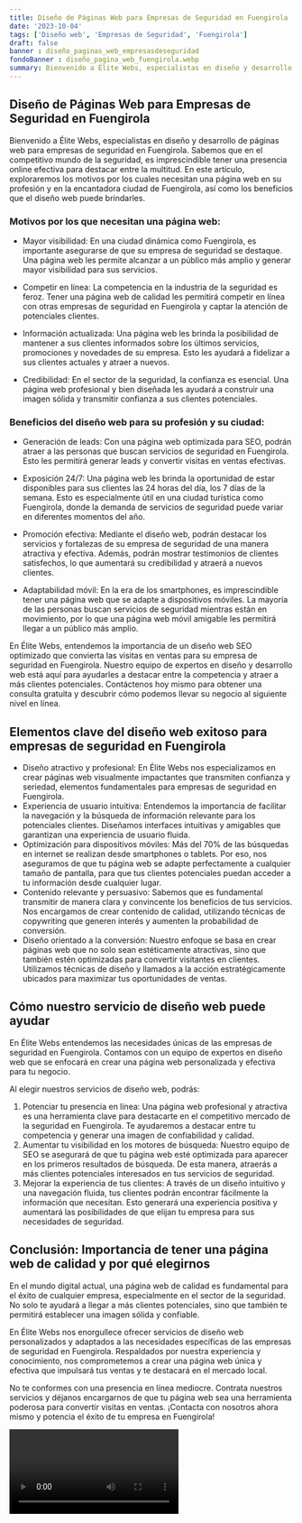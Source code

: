 ```yaml
---
title: Diseño de Páginas Web para Empresas de Seguridad en Fuengirola
date: '2023-10-04'
tags: ['Diseño web', 'Empresas de Seguridad', 'Fuengirola']
draft: false
banner : diseño_paginas_web_empresasdeseguridad
fondoBanner : diseño_pagina_web_fuengirola.webp
summary: Bienvenido a Élite Webs, especialistas en diseño y desarrollo de páginas web para empresas de seguridad en Fuengirola. Sabemos que en el competitivo mundo de la seguridad, es imprescindible tener una presencia online efectiva para destacar entre la multitud. En este artículo, exploraremos los motivos por los cuales necesitan una página web en su profesión y en la encantadora ciudad de Fuengirola, así como los beneficios que el diseño web puede brindarles.
---
```


## Diseño de Páginas Web para Empresas de Seguridad en Fuengirola

Bienvenido a Élite Webs, especialistas en diseño y desarrollo de páginas web para empresas de seguridad en Fuengirola. Sabemos que en el competitivo mundo de la seguridad, es imprescindible tener una presencia online efectiva para destacar entre la multitud. En este artículo, exploraremos los motivos por los cuales necesitan una página web en su profesión y en la encantadora ciudad de Fuengirola, así como los beneficios que el diseño web puede brindarles.

### Motivos por los que necesitan una página web:

- Mayor visibilidad: En una ciudad dinámica como Fuengirola, es importante asegurarse de que su empresa de seguridad se destaque. Una página web les permite alcanzar a un público más amplio y generar mayor visibilidad para sus servicios.

- Competir en línea: La competencia en la industria de la seguridad es feroz. Tener una página web de calidad les permitirá competir en línea con otras empresas de seguridad en Fuengirola y captar la atención de potenciales clientes.

- Información actualizada: Una página web les brinda la posibilidad de mantener a sus clientes informados sobre los últimos servicios, promociones y novedades de su empresa. Esto les ayudará a fidelizar a sus clientes actuales y atraer a nuevos.

- Credibilidad: En el sector de la seguridad, la confianza es esencial. Una página web profesional y bien diseñada les ayudará a construir una imagen sólida y transmitir confianza a sus clientes potenciales. 

### Beneficios del diseño web para su profesión y su ciudad:

- Generación de leads: Con una página web optimizada para SEO, podrán atraer a las personas que buscan servicios de seguridad en Fuengirola. Esto les permitirá generar leads y convertir visitas en ventas efectivas.

- Exposición 24/7: Una página web les brinda la oportunidad de estar disponibles para sus clientes las 24 horas del día, los 7 días de la semana. Esto es especialmente útil en una ciudad turística como Fuengirola, donde la demanda de servicios de seguridad puede variar en diferentes momentos del año.

- Promoción efectiva: Mediante el diseño web, podrán destacar los servicios y fortalezas de su empresa de seguridad de una manera atractiva y efectiva. Además, podrán mostrar testimonios de clientes satisfechos, lo que aumentará su credibilidad y atraerá a nuevos clientes.

- Adaptabilidad móvil: En la era de los smartphones, es imprescindible tener una página web que se adapte a dispositivos móviles. La mayoría de las personas buscan servicios de seguridad mientras están en movimiento, por lo que una página web móvil amigable les permitirá llegar a un público más amplio.

En Élite Webs, entendemos la importancia de un diseño web SEO optimizado que convierta las visitas en ventas para su empresa de seguridad en Fuengirola. Nuestro equipo de expertos en diseño y desarrollo web está aquí para ayudarles a destacar entre la competencia y atraer a más clientes potenciales. Contáctenos hoy mismo para obtener una consulta gratuita y descubrir cómo podemos llevar su negocio al siguiente nivel en línea.

<GifSeo />

<Cta />

## Elementos clave del diseño web exitoso para empresas de seguridad en Fuengirola

- Diseño atractivo y profesional: En Élite Webs nos especializamos en crear páginas web visualmente impactantes que transmiten confianza y seriedad, elementos fundamentales para empresas de seguridad en Fuengirola.
- Experiencia de usuario intuitiva: Entendemos la importancia de facilitar la navegación y la búsqueda de información relevante para los potenciales clientes. Diseñamos interfaces intuitivas y amigables que garantizan una experiencia de usuario fluida.
- Optimización para dispositivos móviles: Más del 70% de las búsquedas en internet se realizan desde smartphones o tablets. Por eso, nos aseguramos de que tu página web se adapte perfectamente a cualquier tamaño de pantalla, para que tus clientes potenciales puedan acceder a tu información desde cualquier lugar.
- Contenido relevante y persuasivo: Sabemos que es fundamental transmitir de manera clara y convincente los beneficios de tus servicios. Nos encargamos de crear contenido de calidad, utilizando técnicas de copywriting que generen interés y aumenten la probabilidad de conversión.
- Diseño orientado a la conversión: Nuestro enfoque se basa en crear páginas web que no solo sean estéticamente atractivas, sino que también estén optimizadas para convertir visitantes en clientes. Utilizamos técnicas de diseño y llamados a la acción estratégicamente ubicados para maximizar tus oportunidades de ventas.

## Cómo nuestro servicio de diseño web puede ayudar

En Élite Webs entendemos las necesidades únicas de las empresas de seguridad en Fuengirola. Contamos con un equipo de expertos en diseño web que se enfocará en crear una página web personalizada y efectiva para tu negocio.

Al elegir nuestros servicios de diseño web, podrás:

1. Potenciar tu presencia en línea: Una página web profesional y atractiva es una herramienta clave para destacarte en el competitivo mercado de la seguridad en Fuengirola. Te ayudaremos a destacar entre tu competencia y generar una imagen de confiabilidad y calidad.
2. Aumentar tu visibilidad en los motores de búsqueda: Nuestro equipo de SEO se asegurará de que tu página web esté optimizada para aparecer en los primeros resultados de búsqueda. De esta manera, atraerás a más clientes potenciales interesados en tus servicios de seguridad.
3. Mejorar la experiencia de tus clientes: A través de un diseño intuitivo y una navegación fluida, tus clientes podrán encontrar fácilmente la información que necesitan. Esto generará una experiencia positiva y aumentará las posibilidades de que elijan tu empresa para sus necesidades de seguridad.

## Conclusión: Importancia de tener una página web de calidad y por qué elegirnos

En el mundo digital actual, una página web de calidad es fundamental para el éxito de cualquier empresa, especialmente en el sector de la seguridad. No solo te ayudará a llegar a más clientes potenciales, sino que también te permitirá establecer una imagen sólida y confiable.

En Élite Webs nos enorgullece ofrecer servicios de diseño web personalizados y adaptados a las necesidades específicas de las empresas de seguridad en Fuengirola. Respaldados por nuestra experiencia y conocimiento, nos comprometemos a crear una página web única y efectiva que impulsará tus ventas y te destacará en el mercado local.

No te conformes con una presencia en línea mediocre. Contrata nuestros servicios y déjanos encargarnos de que tu página web sea una herramienta poderosa para convertir visitas en ventas. ¡Contacta con nosotros ahora mismo y potencia el éxito de tu empresa en Fuengirola!

<Video />

<CtaBot job='Empresas de Seguridad' city='Fuengirola'/>

<Gmaps query='Fuengirola+españa+maps' />